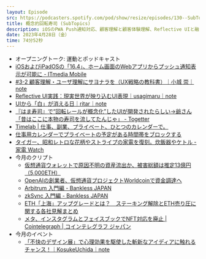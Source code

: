 ```yaml
---
layout: Episode
src: https://podcasters.spotify.com/pod/show/resize/episodes/130--SubTopics-e2321ba
title: 概念的回転寿司 (SubTopics)
description: iOSのPWA Push通知対応、顧客理解と顧客体験理解、Reflective UIと融けるUI、回転寿司の概念化、複業時代のカレンダー、今月のクリプト動向やイベント情報など最近気になったサブトピックスを話しました。
date: 2023年4月28日（金）
time: 74分52秒
---
```


- オープニングトーク: 運動とポッドキャスト
- [iOSおよびiPadOSの「16.4」、ホーム画面のWebアプリからプッシュ通知表示が可能に - ITmedia Mobile](https://www.itmedia.co.jp/mobile/articles/2302/17/news104.html)
- [#3-2 顧客理解・ユーザ理解にサヨナラを（UX戦略の教科書）｜小城 崇｜note](https://note.com/takashi_koshiro/n/n6d71a559a91f)
- [Reflective UI実践：現実世界が映り込むUI表現｜usagimaru｜note](https://note.com/usagimaruma/n/n0b32918b2e15)
- [UIから「白」が消える日｜ritar｜note](https://note.com/ritar/n/n0f6aad6c2560)
- [『はま寿司』で“回転レールが概念化”したUIが開発されたらしい→爺さん「昔はここに本物の寿司を流してたんじゃ」 - Togetter](https://togetter.com/li/2124208)
- [Timelab | 仕事、副業、プライベート、ひとつのカレンダーで。](https://timelab.app/)
- [仕事用カレンダーでプライベートの予定がある時間帯をブロックする](https://michiomochi.com/d866330d934c431a8c00f21a9ad4e05a)
- [タイガー、昭和レトロな花柄やストライプの家電を復刻。炊飯器やケトル - 家電 Watch](https://kaden.watch.impress.co.jp/docs/news/1495514.html)
- 今月のクリプト
    - [仮想通貨ウォレットで原因不明の資産流出か、被害総額は推定13億円（5,000ETH）](https://coinpost.jp/?p=453850)
    - [OpenAIの創業者、仮想通貨プロジェクトWorldcoinで資金調達へ](https://coinpost.jp/?p=432254)
    - [Arbitrum 入門編 - Bankless JAPAN](https://banklessjp.substack.com/p/arbitrum-1de)
    - [zkSync 入門編 - Bankless JAPAN](https://banklessjp.substack.com/p/zksync)
    - [ETH「上海」アップグレードとは？　ステーキング解除とETH売り圧に関する各社見解まとめ](https://coinpost.jp/?p=434569)
    - [メタ、インスタグラムとフェイスブックでNFT対応を廃止 | Cointelegraph | コインテレグラフ ジャパン](https://jp.cointelegraph.com/news/meta-pulling-the-plug-on-nfts-across-instagram-and-facebook)
- 今月のイベント
    - [「不快のデザイン展」で心理効果を駆使した斬新なアイディアに触れるチャンス！｜KosukeUchida｜note](https://note.com/ksk0526/n/n7206dcda2744)
